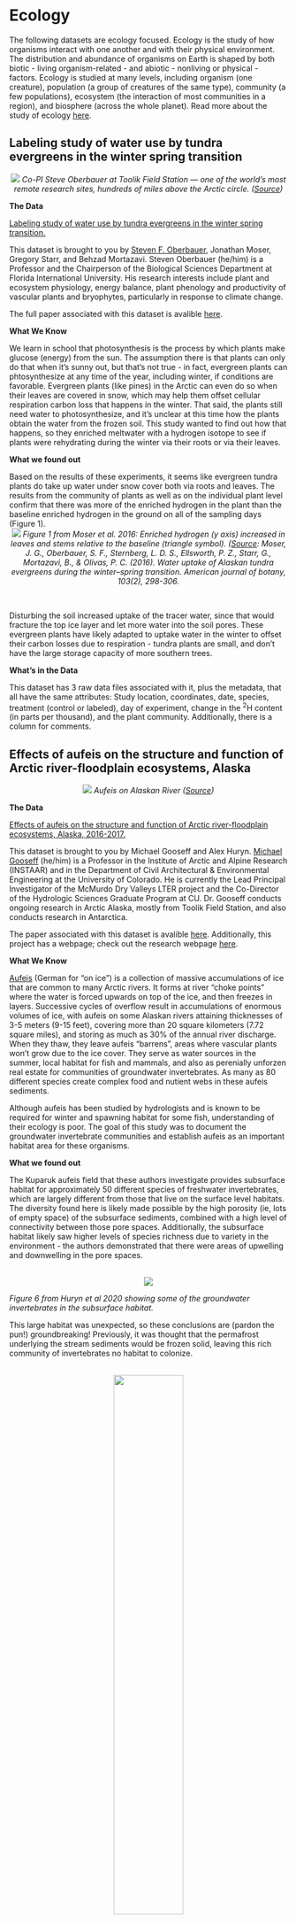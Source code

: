 # **Ecology** {-#ecology} 

The following datasets are ecology focused. Ecology is the study of how organisms interact with one another and with their physical environment. The distribution and abundance of organisms on Earth is shaped by both biotic - living organism-related - and abiotic - nonliving or physical - factors. Ecology is studied at many levels, including organism (one creature), population (a group of creatures of the same type), community (a few populations), ecosystem (the interaction of most communities in a region), and biosphere (across the whole planet). Read more about the study of ecology [here](https://www.khanacademy.org/science/biology/ecology/intro-to-ecology/a/what-is-ecology).

## Labeling study of water use by tundra evergreens in the winter spring transition {-#this-section}

<center>
![](images/evergreen.jpg)
*Co-PI Steve Oberbauer at Toolik Field Station — one of the world’s most remote research sites, hundreds of miles above the Arctic circle. ([Source](https://communitynewspapers.com/florida-international-university/were-better-off-if-things-stay-frozen-says-fiu-arctic-researcher/))*
</center> 
<p>
**The Data**

[Labeling study of water use by tundra evergreens in the winter spring transition.](https://arcticdata.io/catalog/view/doi%3A10.18739%2FA22V2CB1P)

This dataset is brought to you by [Steven F. Oberbauer](http://faculty.fiu.edu/~oberbaue/), Jonathan Moser, Gregory Starr, and Behzad Mortazavi. Steven Oberbauer (he/him) is a Professor and the Chairperson of the Biological Sciences Department at Florida International University. His research interests include plant and ecosystem physiology, energy balance, plant phenology and productivity of vascular plants and bryophytes, particularly in response to climate change.

The full paper associated with this dataset is avalible [here](https://bsapubs.onlinelibrary.wiley.com/doi/full/10.3732/ajb.1500358).

**What We Know**

We learn in school that photosynthesis is the process by which plants make glucose (energy) from the sun. The assumption there is that plants can only do that when it's sunny out, but that's not true - in fact, evergreen plants can phtosynthesize at any time of the year, including winter, if conditions are favorable. Evergreen plants (like pines) in the Arctic can even do so when their leaves are covered in snow, which may help them offset cellular respiration carbon loss that happens in the winter. That said, the plants still need water to photosynthesize, and it's unclear at this time how the plants obtain the water from the frozen soil. This study wanted to find out how that happens, so they enriched meltwater with a hydrogen isotope to see if plants were rehydrating during the winter via their roots or via their leaves.

**What we found out**

Based on the results of these experiments, it seems like evergreen tundra plants do take up water under snow cover both via roots and leaves. The results from the community of plants as well as on the individual plant level confirm that there was more of the enriched hydrogen in the plant than the baseline enriched hydrogen in the ground on all of the sampling days (Figure 1).
<br>
<center>
![](images/enriched.jpeg)
*Figure 1 from Moser et al. 2016: Enriched hydrogen (y axis) increased in leaves and stems relative to the baseline (triangle symbol). ([Source](https://doi.org/10.3732/ajb.1500358): Moser, J. G., Oberbauer, S. F., Sternberg, L. D. S., Ellsworth, P. Z., Starr, G., Mortazavi, B., & Olivas, P. C. (2016). Water uptake of Alaskan tundra evergreens during the winter–spring transition. American journal of botany, 103(2), 298-306.*
</center> 
<br>

Disturbing the soil increased uptake of the tracer water, since that would fracture the top ice layer and let more water into the soil pores. These evergreen plants have likely adapted to uptake water in the winter to offset their carbon losses due to respiration - tundra plants are small, and don't have the large storage capacity of more southern trees.

**What's in the Data**

This dataset has 3 raw data files associated with it, plus the metadata, that all have the same attributes: Study location, coordinates, date, species, treatment (control or labeled), day of experiment, change in the <sup>2</sup>H content (in parts per thousand), and the plant community. Additionally, there is a column for comments.

<p>
</p>

## Effects of aufeis on the structure and function of Arctic river-floodplain ecosystems, Alaska {-#my-section}
<center>
![](images/ecology2b.jpg)
*Aufeis on Alaskan River ([Source](https://www.alaska.org/advice/aufeis-on-the-alaskan-rivers))*
</center>
<p>
**The Data**

[Effects of aufeis on the structure and function of Arctic river-floodplain ecosystems, Alaska, 2016-2017.](https://arcticdata.io/catalog/view/doi:10.18739/A20P0WR15)

This dataset is brought to you by Michael Gooseff and Alex Huryn. [Michael Gooseff](http://goosefflab.weebly.com/about-me--cv.html) (he/him) is a Professor in the Institute of Arctic and Alpine Research (INSTAAR) and in the Department of Civil Architectural & Environmental Engineering at the University of Colorado.  He is currently the Lead Principal Investigator of the McMurdo Dry Valleys LTER project and the Co-Director of the Hydrologic Sciences Graduate Program at CU. Dr. Gooseff conducts ongoing research in Arctic Alaska, mostly from Toolik Field Station, and also conducts research in Antarctica. 

The paper associated with this dataset is avalible [here](https://aslopubs.onlinelibrary.wiley.com/doi/full/10.1002/lno.11626). Additionally, this project has a webpage; check out the research webpage [here](http://goosefflab.weebly.com/arctic-oases---aufeis-influence-on-arctic-river-ecosystems.html).

**What We Know**

[Aufeis](https://www.polartrec.com/expeditions/microbial-changes-in-arctic-freshwater-2016/journals/2016-06-20) (German for "on ice") is a collection of massive accumulations of ice that are common to many Arctic rivers. It forms at river "choke points" where the water is forced upwards on top of the ice, and then freezes in layers. Successive cycles of overflow result in accumulations of enormous volumes of ice, with aufeis on some Alaskan rivers attaining thicknesses of 3-5 meters (9-15 feet), covering more than 20 square kilometers (7.72 square miles), and storing as much as 30% of the annual river discharge.  When they thaw, they leave aufeis "barrens", areas where vascular plants won't grow due to the ice cover. They serve as water sources in the summer, local habitat for fish and mammals, and also as perenially unforzen real estate for communities of groundwater invertebrates. As many as 80 different species create complex food and nutient webs in these aufeis sediments.

Although aufeis has been studied by hydrologists and is known to be required for winter and spawning habitat for some fish, understanding of their ecology is poor. The goal of this study was to document the groundwater invertebrate communities and establish aufeis as an important habitat area for these organisms.

**What we found out**

The Kuparuk aufeis field that these authors investigate provides subsurface habitat for approximately 50 different species of freshwater invertebrates, which are largely different from those that live on the surface level habitats. The diversity found here is likely made possible by the high porosity (ie, lots of empty space) of the subsurface sediments, combined with a high level of connectivity between those pore spaces. Additionally, the subsurface habitat likely saw higher levels of species richness due to variety in the environment - the authors demonstrated that there were areas of upwelling and downwelling in the pore spaces. 

</p>
<br>
<center>
![](images/AufeisComm.png)
</center>
<p>
*Figure 6 from Huryn et al 2020 showing some of the groundwater invertebrates in the subsurface habitat.*

This large habitat was unexpected, so these conclusions are (pardon the pun!) groundbreaking! Previously, it was thought that the permafrost underlying the stream sediments would be frozen solid, leaving this rich community of invertebrates no habitat to colonize.
</p>
<br>
<center>
![](images/ecology2a.jpg){width="50%"}
</center>
<p>
*Rarefaction curves for invertebrates sampled from aufeis wells (closed circles) and surface sediments (open circles). The mean cumulative number of taxa per number of samples is plotted as a function of accumulated number of individuals sampled.*

*Note: In ecology, [rarefaction](https://en.wikipedia.org/wiki/Rarefaction_(ecology)) is a technique to assess species richness from the results of sampling. Rarefaction allows the calculation of species richness for a given number of individual samples based on the construction of so-called rarefaction curves. This curve is a plot of the number of species as a function of the number of samples. Rarefaction curves generally grow rapidly at first, as the most common species are found, but the curves plateau as only the rarest species remain to be sampled.*

**What's In The Data**

There are four files in this dataset:

- Kup_Aufeis_well_data.csv: well, date, absolute_pressure_barometric, absolute_pressure, temperature, northing, easting, latitude, longitude, elevation, horizontal_precision, vertical_precision, notes
- Kup_Afeis_met_station_data.csv: date, rain, temperature, RH_percentage, wind_speed, gust_speed, pressure, wind_direction, PAR, solar_radiation, temperature_DewPt
- stream_channel_data.csv: transect, date, battery, temperature, dissolved_oxygen, dissolved_oxygen_saturation
- Location_Data_for_Kup_Aufeis_Instruments.csv: point ID, northing, easting, latitude, longitude, elevation, horizontal_precision, vertical_precision, notes
